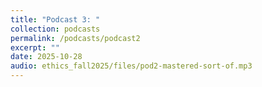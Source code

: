 ```yaml
---
title: "Podcast 3: "
collection: podcasts
permalink: /podcasts/podcast2
excerpt: ""
date: 2025-10-28
audio: ethics_fall2025/files/pod2-mastered-sort-of.mp3
---
```





